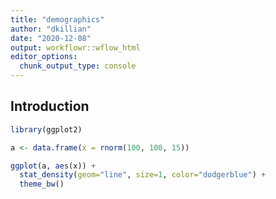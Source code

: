 ```yaml
---
title: "demographics"
author: "dkillian"
date: "2020-12-08"
output: workflowr::wflow_html
editor_options:
  chunk_output_type: console
---
```


## Introduction

```r
library(ggplot2)

a <- data.frame(x = rnorm(100, 100, 15))

ggplot(a, aes(x)) + 
  stat_density(geom="line", size=1, color="dodgerblue") +
  theme_bw()
```

